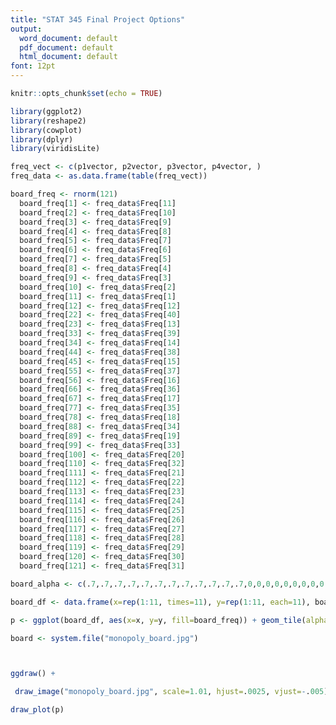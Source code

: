 ---
title: "STAT 345 Final Project Options"
output:
  word_document: default
  pdf_document: default
  html_document: default
font: 12pt
---

```{r setup, include=FALSE}
knitr::opts_chunk$set(echo = TRUE)
```
```{r}
library(ggplot2)
library(reshape2)
library(cowplot)
library(dplyr)
library(viridisLite)

freq_vect <- c(p1vector, p2vector, p3vector, p4vector, )
freq_data <- as.data.frame(table(freq_vect))
```

```{r}
board_freq <- rnorm(121)
  board_freq[1] <- freq_data$Freq[11]
  board_freq[2] <- freq_data$Freq[10]
  board_freq[3] <- freq_data$Freq[9]
  board_freq[4] <- freq_data$Freq[8]
  board_freq[5] <- freq_data$Freq[7]
  board_freq[6] <- freq_data$Freq[6]
  board_freq[7] <- freq_data$Freq[5]
  board_freq[8] <- freq_data$Freq[4]
  board_freq[9] <- freq_data$Freq[3]
  board_freq[10] <- freq_data$Freq[2]
  board_freq[11] <- freq_data$Freq[1]
  board_freq[12] <- freq_data$Freq[12]
  board_freq[22] <- freq_data$Freq[40]
  board_freq[23] <- freq_data$Freq[13]
  board_freq[33] <- freq_data$Freq[39]
  board_freq[34] <- freq_data$Freq[14]
  board_freq[44] <- freq_data$Freq[38]
  board_freq[45] <- freq_data$Freq[15]
  board_freq[55] <- freq_data$Freq[37]
  board_freq[56] <- freq_data$Freq[16]
  board_freq[66] <- freq_data$Freq[36]
  board_freq[67] <- freq_data$Freq[17]
  board_freq[77] <- freq_data$Freq[35]
  board_freq[78] <- freq_data$Freq[18]
  board_freq[88] <- freq_data$Freq[34]
  board_freq[89] <- freq_data$Freq[19]
  board_freq[99] <- freq_data$Freq[33]
  board_freq[100] <- freq_data$Freq[20]
  board_freq[110] <- freq_data$Freq[32]
  board_freq[111] <- freq_data$Freq[21]
  board_freq[112] <- freq_data$Freq[22]
  board_freq[113] <- freq_data$Freq[23]
  board_freq[114] <- freq_data$Freq[24]
  board_freq[115] <- freq_data$Freq[25]
  board_freq[116] <- freq_data$Freq[26]
  board_freq[117] <- freq_data$Freq[27]
  board_freq[118] <- freq_data$Freq[28]
  board_freq[119] <- freq_data$Freq[29]
  board_freq[120] <- freq_data$Freq[30]
  board_freq[121] <- freq_data$Freq[31]
```


```{r}
board_alpha <- c(.7,.7,.7,.7,.7,.7,.7,.7,.7,.7,.7,.7,0,0,0,0,0,0,0,0,0,.7,.7,0,0,0,0,0,0,0,0,0,.7,.7,0,0,0,0,0,0,0,0,0,.7,.7,0,0,0,0,0,0,0,0,0,.7,.7,0,0,0,0,0,0,0,0,0,.7,.7,0,0,0,0,0,0,0,0,0,.7,.7,0,0,0,0,0,0,0,0,0,.7,.7,0,0,0,0,0,0,0,0,0,.7,.7,0,0,0,0,0,0,0,0,0,.7,.7,.7,.7,.7,.7,.7,.7,.7,.7,.7,.7)

board_df <- data.frame(x=rep(1:11, times=11), y=rep(1:11, each=11), board_freq) 

p <- ggplot(board_df, aes(x=x, y=y, fill=board_freq)) + geom_tile(alpha=board_alpha) + theme_void() + coord_equal() + scale_fill_gradient2(low = "white", mid = "yellow", high = "darkred") + labs(fill = "Tile Frequency") + theme(legend.position = c(1.2, .6)) 

board <- system.file("monopoly_board.jpg")



ggdraw() + 

 draw_image("monopoly_board.jpg", scale=1.01, hjust=.0025, vjust=-.005) +

draw_plot(p)
```
